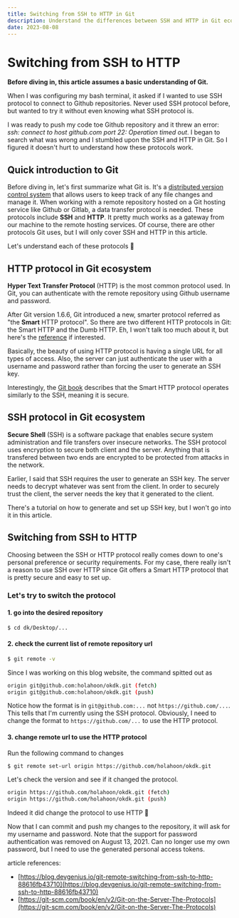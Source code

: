 ```yaml
---
title: Switching from SSH to HTTP in Git
description: Understand the differences between SSH and HTTP in Git ecosystem and switch from SSH to HTTP.
date: 2023-08-08
---
```


# Switching from SSH to HTTP

**Before diving in, this article assumes a basic understanding of Git.**

When I was configuring my bash terminal, it asked if I wanted to use SSH protocol to connect to Github repositories. Never used SSH protocol before, but wanted to try it without even knowing what SSH protocol is.

I was ready to push my code toe Github repository and it threw an error: _ssh: connect to host github.com port 22: Operation timed out_.
I began to search what was wrong and I stumbled upon the SSH and HTTP in Git. So I figured it doesn't hurt to understand how these protocols work.

## Quick introduction to Git

Before diving in, let's first summarize what Git is. It's a [distributed version control system](https://en.wikipedia.org/wiki/Distributed_version_control) that allows users to keep track of any file changes and manage it.
When working with a remote repository hosted on a Git hosting service like Github or Gitlab, a data transfer protocol is needed.
These protocols include **SSH** and **HTTP**. It pretty much works as a gateway from our machine to the remote hosting services.
Of course, there are other protocols Git uses, but I will only cover SSH and HTTP in this article.

Let's understand each of these protocols 🤔

## HTTP protocol in Git ecosystem

**Hyper Text Transfer Protocol** (HTTP) is the most common protocol used. In Git, you can authenticate with the remote repository using Github username and password.

After Git version 1.6.6, Git introduced a new, smarter protocol referred as "the **Smart** HTTP protocol". So there are two different HTTP protocols in Git: the Smart HTTP and the Dumb HTTP.
Eh, I won't talk too much about it, but here's the [reference](https://git-scm.com/book/en/v2/Git-on-the-Server-The-Protocols) if interested.

Basically, the beauty of using HTTP protocol is having a single URL for all types of access. Also, the server can just authenticate the user with a username and password rather than forcing the user to generate an SSH key.

Interestingly, the [Git book](https://git-scm.com/book/en/v2/Git-on-the-Server-The-Protocols) describes that the Smart HTTP protocol operates similarly to the SSH, meaning it is secure.

## SSH protocol in Git ecosystem

**Secure Shell** (SSH) is a software package that enables secure system administration and file transfers over insecure networks.
The SSH protocol uses encryption to secure both client and the server. Anything that is transfered between two ends are encrypted to be protected from attacks in the network.

Earlier, I said that SSH requires the user to generate an SSH key. The server needs to decrypt whatever was sent from the client. In order to securely trust the client, the server needs the key that it generated to the client.

There's a tutorial on how to generate and set up SSH key, but I won't go into it in this article.

## Switching from SSH to HTTP

Choosing between the SSH or HTTP protocol really comes down to one's personal preference or security requirements.
For my case, there really isn't a reason to use SSH over HTTP since Git offers a Smart HTTP protocol that is pretty secure and easy to set up.

### Let's try to switch the protocol

#### 1. go into the desired repository

```bash title="bash"
$ cd dk/Desktop/...
```

#### 2. check the current list of remote repository url

```bash title="bash"
$ git remote -v
```

Since I was working on this blog website, the command spitted out as

```bash title="bash output"
origin git@github.com:holahoon/okdk.git (fetch)
origin git@github.com:holahoon/okdk.git (push)
```

Notice how the format is in `git@github.com:...` not `https://github.com/...`. This tells that I'm currently using the SSH protocol.
Obviously, I need to change the format to `https://github.com/...` to use the HTTP protocol.

#### 3. change remote url to use the HTTP protocol

Run the following command to changes

```bash title="bash"
$ git remote set-url origin https://github.com/holahoon/okdk.git
```

Let's check the version and see if it changed the protocol.

```bash title="bash output"
origin https://github.com/holahoon/okdk.git (fetch)
origin https://github.com/holahoon/okdk.git (push)
```

Indeed it did change the protocol to use HTTP 🎉

Now that I can commit and push my changes to the repository, it will ask for my username and password.
Note that the support for password authentication was removed on August 13, 2021. Can no longer use my own password, but I need to use the generated personal access tokens.

article references:

- [https://blog.devgenius.io/git-remote-switching-from-ssh-to-http-88616fb43710](https://blog.devgenius.io/git-remote-switching-from-ssh-to-http-88616fb43710)
- [https://git-scm.com/book/en/v2/Git-on-the-Server-The-Protocols](https://git-scm.com/book/en/v2/Git-on-the-Server-The-Protocols)
